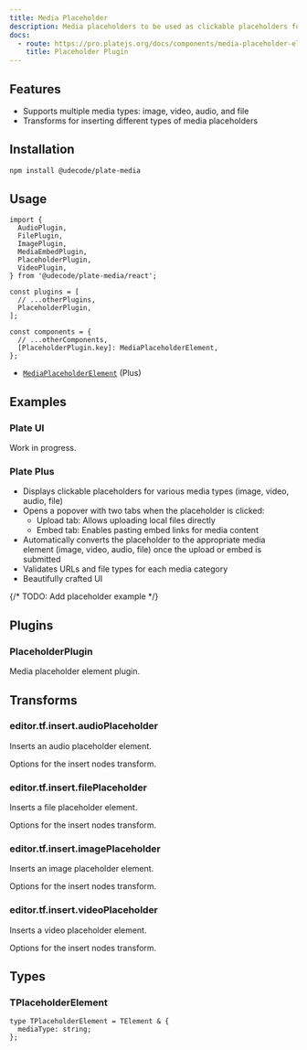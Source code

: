 ```yaml
---
title: Media Placeholder
description: Media placeholders to be used as clickable placeholders for various media types (image, video, audio, file).
docs:
  - route: https://pro.platejs.org/docs/components/media-placeholder-element
    title: Placeholder Plugin
---
```


<PackageInfo>

## Features

- Supports multiple media types: image, video, audio, and file
- Transforms for inserting different types of media placeholders

</PackageInfo>

## Installation

```bash
npm install @udecode/plate-media
```

## Usage

```tsx
import {
  AudioPlugin,
  FilePlugin,
  ImagePlugin,
  MediaEmbedPlugin,
  PlaceholderPlugin,
  VideoPlugin,
} from '@udecode/plate-media/react';
```

```tsx
const plugins = [
  // ...otherPlugins,
  PlaceholderPlugin,
];
```

```tsx
const components = {
  // ...otherComponents,
  [PlaceholderPlugin.key]: MediaPlaceholderElement,
};
```

- [`MediaPlaceholderElement`](https://pro.platejs.org/docs/components/media-placeholder-element) (Plus)

## Examples

### Plate UI

Work in progress.

### Plate Plus

- Displays clickable placeholders for various media types (image, video, audio, file)
- Opens a popover with two tabs when the placeholder is clicked:
  - Upload tab: Allows uploading local files directly
  - Embed tab: Enables pasting embed links for media content
- Automatically converts the placeholder to the appropriate media element (image, video, audio, file) once the upload or embed is submitted
- Validates URLs and file types for each media category
- Beautifully crafted UI

{/* TODO: Add placeholder example */}

<ComponentPreviewPro name="pro-iframe-demo" id="upload" component="upload" />

## Plugins

### PlaceholderPlugin

Media placeholder element plugin.

## Transforms

### editor.tf.insert.audioPlaceholder

Inserts an audio placeholder element.

<APIParameters>
  <APIItem name="options" type="InsertNodesOptions">
    Options for the insert nodes transform.
  </APIItem>
</APIParameters>

### editor.tf.insert.filePlaceholder

Inserts a file placeholder element.

<APIParameters>
  <APIItem name="options" type="InsertNodesOptions">
    Options for the insert nodes transform.
  </APIItem>
</APIParameters>

### editor.tf.insert.imagePlaceholder

Inserts an image placeholder element.

<APIParameters>
  <APIItem name="options" type="InsertNodesOptions">
    Options for the insert nodes transform.
  </APIItem>
</APIParameters>

### editor.tf.insert.videoPlaceholder

Inserts a video placeholder element.

<APIParameters>
  <APIItem name="options" type="InsertNodesOptions">
    Options for the insert nodes transform.
  </APIItem>
</APIParameters>

## Types

### TPlaceholderElement

```tsx
type TPlaceholderElement = TElement & {
  mediaType: string;
};
```
